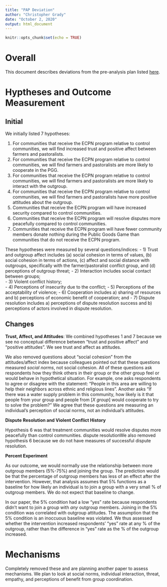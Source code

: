 ```yaml
---
title: "PAP Deviation"
author: "Christopher Grady"
date: "October 2, 2020"
output: html_document
---
```


```r
knitr::opts_chunk$set(echo = TRUE)
```

# Overall

This document describes deviations from the pre-analysis plan listed [here](https://osf.io/zsvx2).  


# Hyptheses and Outcome Measurement

## Initial

We initially listed 7 hypotheses:

 1. For communities that receive the ECPN program relative to control communities, we will find increased trust and positive affect between farmers and pastoralists. 
 2. For communities that receive the ECPN program relative to control communities, we will find farmers and pastoralists are more likely to cooperate in the PGG.
 3. For communities that receive the ECPN program relative to control communities, we will find farmers and pastoralists are more likely to interact with the outgroup.
 4. For communities that receive the ECPN program relative to control communities, we will find farmers and pastoralists have more positive attitudes about the outgroup. 
 5. Communities that receive the ECPN program will have increased security compared to control communities. 
 6. Communities that receive the ECPN program will resolve disputes more peacefully compared to control communities. 
 7. Communities that receive the ECPN program will have fewer community members donate nothing during the Public Goods Game than communities that do not receive the ECPN program.

These hypotheses were measured by several questions/indices: 
    - 1)  Trust and outgroup affect includes (a) social cohesion in terms of values, (b) social cohesion in terms of actions, (c) affect and social distance with outgroups, specifically with the farmer/pastoralist conflict group, and (d) perceptions of outgroup threat; 
    - 2) Interaction includes social contact between groups;  
    - 3) Violent conflict history;  
    - 4) Perceptions of  insecurity due to the conflict; 
    - 5) Perceptions of the acceptability of violence; 
    - 6) Cooperation includes a) sharing of resources and b) perceptions of economic benefit of cooperation; and 
    - 7) Dispute resolution includes a) perceptions of dispute resolution success and b) perceptions of actors involved in dispute resolution.

## Changes

**Trust, Affect, and Attitudes**: We combined hypotheses 1 and 7 because we see no conceptual difference between "trust and positive affect" and "positive attitudes".  We see trust and affect as attitudes.

We also removed questions about "social cohesion" from the attitudes/affect index because colleagues pointed out that these questions measured _social norms_, not social cohesion.  All of these questions ask respondents how they think others in their group or the other group feel or would behave in hypothetical situation.  For example, one asks respondents to agree or disagree with the statement: "People in this area are willing to help their neighbors across ethnic and religious lines".  Another asks "If there was a water supply problem in this community, how likely is it that people from your group and people from [*X group*] would cooperate to try to solve the problem?"  We agree that these questions are measuring an individual's perception of social norms, not an individual's attitudes.

**Dispute Resolution and Violent Conflict History**

Hypothesis 6 was that treatment communities would resolve disputes more peacefully than control communities.   dispute resolutionWe also removed hypothesis 6 because we do not have measures of successful dispute resolution.

**Percent Experiment**

As our outcome, we would normally use the relationship between more outgroup members (5%-75%) and joining the group.  The prediction would be that the percentage of outgroup members has less of an effect after the intervention.  However, that analysis assumes that 5% functions as a baseline for how likely an individual is to join a group with a very small % of outgroup members.  We do not expect that baseline to change.

In our paper, the 5% condition had a low "yes" rate because respondents didn't want to join a group with _any_ outgroup members.  Joining in the 5% condition was correlated with outgroup attitudes.  The assumption that the 5% condition is an inoccuous baseline was violated.  We thus assessed whether the intervention increased respondents' "yes" rate at any % of the outgroup, rather than the difference in "yes" rate as the % of the outgroup increased.


# Mechanisms

Completely removed these and are planning another paper to assess mechanisms.  We plan to look at social norms, individual interaction, threat, empathy, and perceptions of benefit from group coordination.